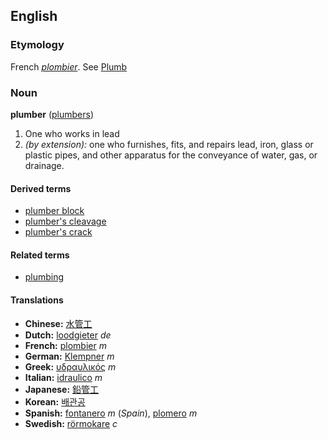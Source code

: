 ==English==
===Etymology===
French ''[[plombier]]''. See [[Plumb]]
===Noun===
'''plumber''' ([[plumbers]])
#One who works in lead
#''(by extension):'' one who furnishes, fits, and repairs lead, iron, glass or plastic pipes, and other apparatus for the conveyance of water, gas, or drainage.

====Derived terms====
*[[plumber block]]
*[[plumber's cleavage]]
*[[plumber's crack]]

====Related terms====
*[[plumbing]]

====Translations====
*'''Chinese:''' [[水管工]]
*'''Dutch:''' [[loodgieter]] ''de''
*'''French:''' [[plombier]] ''m''
*'''German:''' [[Klempner]] ''m''
*'''Greek:''' [[υδραυλικός]] ''m''
*'''Italian:''' [[idraulico]] ''m''
*'''Japanese:''' [[鉛管工]]
*'''Korean:''' [[배관공]]
*'''Spanish:''' [[fontanero]] ''m'' (''Spain''), [[plomero]] ''m''
*'''Swedish:''' [[rörmokare]] ''c''